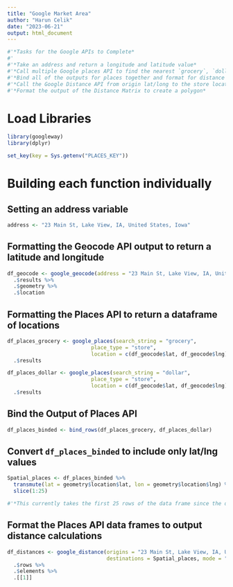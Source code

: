 ```yaml
---
title: "Google Market Area"
author: "Harun Celik"
date: "2023-06-21"
output: html_document
---
```


```r
#'*Tasks for the Google APIs to Complete*
#'
#'*Take an address and return a longitude and latitude value*
#'*Call multiple Google places API to find the nearest `grocery`, `dollar`, `convenience stores`?*
#'*Bind all of the outputs for places together and format for distance matrix*
#'*Call the Google Distance API from origin lat/long to the store locations*
#'*Format the output of the Distance Matrix to create a polygon*
```


# Load Libraries

```r
library(googleway)
library(dplyr)

set_key(key = Sys.getenv("PLACES_KEY"))
```

# Building each function individually

## Setting an address variable

```r
address <- "23 Main St, Lake View, IA, United States, Iowa"
```


## Formatting the Geocode API output to return a latitude and longitude

```r
df_geocode <- google_geocode(address = "23 Main St, Lake View, IA, United States, Iowa") %>%
  .$results %>%
  .$geometry %>%
  .$location
```

## Formatting the Places API to return a dataframe of locations

```r
df_places_grocery <- google_places(search_string = "grocery", 
                           place_type = "store", 
                           location = c(df_geocode$lat, df_geocode$lng)) %>%
  .$results

df_places_dollar <- google_places(search_string = "dollar", 
                           place_type = "store", 
                           location = c(df_geocode$lat, df_geocode$lng)) %>%
  .$results
```

## Bind the Output of Places API

```r
df_places_binded <- bind_rows(df_places_grocery, df_places_dollar)
```

## Convert `df_places_binded` to include only lat/lng values

```r
Spatial_places <- df_places_binded %>%
  transmute(lat = geometry$location$lat, lon = geometry$location$lng) %>% 
  slice(1:25)

#'*This currently takes the first 25 rows of the data frame since the distance API can only calculate that much with our license*
```

## Format the Places API data frames to output distance calculations

```r
df_distances <- google_distance(origins = "23 Main St, Lake View, IA, United States, Iowa", 
                                destinations = Spatial_places, mode = "driving") %>%
  .$rows %>%
  .$elements %>%
  .[[1]]
```




